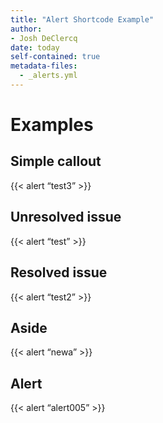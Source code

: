```yaml
---
title: "Alert Shortcode Example"
author:
- Josh DeClercq
date: today
self-contained: true
metadata-files: 
  - _alerts.yml
---
```


# Examples

## Simple callout

{{< alert "test3" >}} 

## Unresolved issue

{{< alert "test" >}}

## Resolved issue

{{< alert "test2" >}}


## Aside

::: {.aside}
{{< alert "newa" >}}
:::

## Alert

{{< alert "alert005" >}}



